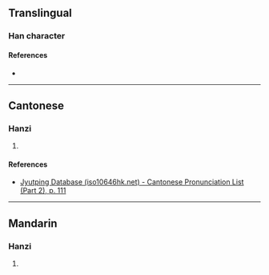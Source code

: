 {{character info}}
==Translingual==

===Han character===
{{Han char|rn=62|rad=戈|as=10|sn=14|four=|canj=MRI,XMRI|ids=⿰哥戈}}

====References====
* {{Han ref|kx=0413.290|dkj=11636|dj=0756.310|hdz=21409.130|uh=6228|ud=25128}}

----

==Cantonese==

===Hanzi===
{{yue-hanzi|jyut=[[go1]]|y=go1}}

# {{rfdef|yue|sort=戈10}}

====References====
* [http://www.iso10646hk.net/jp/document/download.jsp Jyutping Database (iso10646hk.net) - Cantonese Pronunciation List (Part 2), p. 111]

----

==Mandarin==

===Hanzi===
{{cmn-hanzi|pin=[[gē]] ([[ge1]])|wg=ko<sup>1</sup>}}

# {{rfdef|cmn|sort=戈10}}